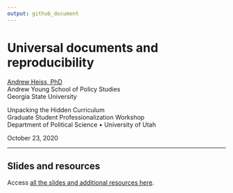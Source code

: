 ```yaml
---
output: github_document
---
```


# Universal documents and reproducibility

[Andrew Heiss, PhD](https://www.andrewheiss.com)  
Andrew Young School of Policy Studies  
Georgia State University
 
Unpacking the Hidden Curriculum  
Graduate Student Professionalization Workshop  
Department of Political Science • University of Utah

October 23, 2020

---

## Slides and resources

Access [all the slides and additional resources here](https://talks.andrewheiss.com/2020-10-23_utah-markdown/).

